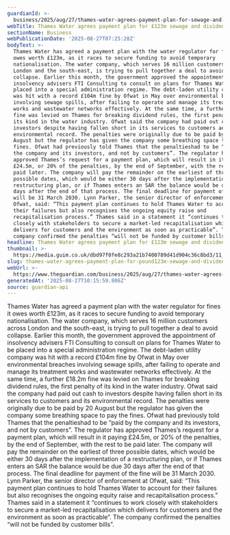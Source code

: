 ```yaml
---
guardianId: >-
  business/2025/aug/27/thames-water-agrees-payment-plan-for-sewage-and-dividend-fines
webTitle: Thames Water agrees payment plan for £123m sewage and dividend fines
sectionName: Business
webPublicationDate: '2025-08-27T07:25:28Z'
bodyText: >-
  Thames Water has agreed a payment plan with the water regulator for fines it
  owes worth £123m, as it races to secure funding to avoid temporary
  nationalisation. The water company, which serves 16 million customers across
  London and the south-east, is trying to pull together a deal to avoid
  collapse. Earlier this month, the government approved the appointment of
  insolvency advisers FTI Consulting to consult on plans for Thames Water to be
  placed into a special administration regime. The debt-laden utility company
  was hit with a record £104m fine by Ofwat in May over environmental breaches
  involving sewage spills, after failing to operate and manage its treatment
  works and wastewater networks effectively. At the same time, a further £18.2m
  fine was levied on Thames for breaking dividend rules, the first penalty of
  its kind in the water industry. Ofwat said the company had paid out cash to
  investors despite having fallen short in its services to customers and its
  environmental record. The penalties were originally due to be paid by 20
  August but the regulator has given the company some breathing space to pay the
  fines. Ofwat had previously told Thames that the penaltieshad to be “paid by
  the company and its investors, and not by customers”. The regulator has
  approved Thames’s request for a payment plan, which will result in it paying
  £24.5m, or 20% of the penalties, by the end of September, with the rest to be
  paid later. The company will pay the remainder on the earliest of three
  possible dates, which would be either 30 days after the implementation of a
  restructuring plan, or if Thames enters an SAR the balance would be due 30
  days after the end of that process. The final deadline for payment of the fine
  will be 31 March 2030. Lynn Parker, the senior director of enforcement at
  Ofwat, said: “This payment plan continues to hold Thames Water to account for
  their failures but also recognises the ongoing equity raise and
  recapitalisation process.” Thames said in a statement it “continues to work
  closely with stakeholders to secure a market-led recapitalisation which
  delivers for customers and the environment as soon as practicable”. The
  company confirmed the penalties “will not be funded by customer bills”.
headline: Thames Water agrees payment plan for £123m sewage and dividend fines
thumbnail: >-
  https://media.guim.co.uk/dbd97f0fe8c293a21b7400789d41d904c36c8bd3/11_25_3285_2628/500.jpg
slug: thames-water-agrees-payment-plan-for-pound123m-sewage-and-dividend-fines
webUrl: >-
  https://www.theguardian.com/business/2025/aug/27/thames-water-agrees-payment-plan-for-sewage-and-dividend-fines
generatedAt: '2025-08-27T10:15:59.806Z'
source: guardian-api
---
```

Thames Water has agreed a payment plan with the water regulator for fines it owes worth £123m, as it races to secure funding to avoid temporary nationalisation. The water company, which serves 16 million customers across London and the south-east, is trying to pull together a deal to avoid collapse. Earlier this month, the government approved the appointment of insolvency advisers FTI Consulting to consult on plans for Thames Water to be placed into a special administration regime. The debt-laden utility company was hit with a record £104m fine by Ofwat in May over environmental breaches involving sewage spills, after failing to operate and manage its treatment works and wastewater networks effectively. At the same time, a further £18.2m fine was levied on Thames for breaking dividend rules, the first penalty of its kind in the water industry. Ofwat said the company had paid out cash to investors despite having fallen short in its services to customers and its environmental record. The penalties were originally due to be paid by 20 August but the regulator has given the company some breathing space to pay the fines. Ofwat had previously told Thames that the penaltieshad to be “paid by the company and its investors, and not by customers”. The regulator has approved Thames’s request for a payment plan, which will result in it paying £24.5m, or 20% of the penalties, by the end of September, with the rest to be paid later. The company will pay the remainder on the earliest of three possible dates, which would be either 30 days after the implementation of a restructuring plan, or if Thames enters an SAR the balance would be due 30 days after the end of that process. The final deadline for payment of the fine will be 31 March 2030. Lynn Parker, the senior director of enforcement at Ofwat, said: “This payment plan continues to hold Thames Water to account for their failures but also recognises the ongoing equity raise and recapitalisation process.” Thames said in a statement it “continues to work closely with stakeholders to secure a market-led recapitalisation which delivers for customers and the environment as soon as practicable”. The company confirmed the penalties “will not be funded by customer bills”.
